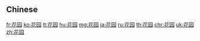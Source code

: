 {{also|花園}}
==Chinese==
{{zh-see|花園}}

[[fr:花园]]
[[ko:花园]]
[[lt:花园]]
[[hu:花园]]
[[mg:花园]]
[[ja:花园]]
[[ru:花园]]
[[th:花园]]
[[chr:花园]]
[[uk:花园]]
[[zh:花园]]